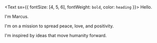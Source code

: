 <Text sx={{ fontSize: [4, 5, 6], fontWeight: `bold`, color: `heading` }}>
  Hello.
</Text>

I'm Marcus.

I'm on a mission to spread peace, love, and positivity.


I'm inspired by ideas that move humanity forward.
